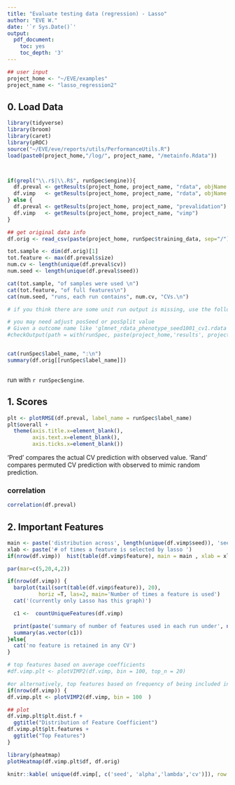 ```yaml
---
title: "Evaluate testing data (regression) - Lasso"
author: "EVE W."
date: '`r Sys.Date()`'
output:
  pdf_document:
    toc: yes
    toc_depth: '3'
---
```

 

```r
## user input
project_home <- "~/EVE/examples"
project_name <- "lasso_regression2"
```

## 0. Load Data
```r
library(tidyverse)
library(broom)
library(caret)
library(pROC)
source("~/EVE/eve/reports/utils/PerformanceUtils.R")
load(paste0(project_home,"/log/", project_name, "/metainfo.Rdata"))



if(grepl("\\.r$|\\.R$", runSpec$engine)){
  df.preval <- getResults(project_home, project_name, "rdata", objName = "df_pred")
  df.vimp   <- getResults(project_home, project_name, "rdata", objName = "df_vimp")
} else {
  df.preval <- getResults(project_home, project_name, "prevalidation")
  df.vimp   <- getResults(project_home, project_name, "vimp")
}

## get original data info
df.orig <- read_csv(paste(project_home, runSpec$training_data, sep="/"))

tot.sample <- dim(df.orig)[1]
tot.feature <- max(df.preval$size)
num.cv <- length(unique(df.preval$cv))
num.seed <- length(unique(df.preval$seed))

cat(tot.sample, "of samples were used \n")
cat(tot.feature, "of full features\n")
cat(num.seed, "runs, each run contains", num.cv, "CVs.\n")

# if you think there are some unit run output is missing, use the following to figure out which ones are missing; then you can check out their log output to see whether there are specific errors

# you may need adjust posSeed or posSplit value
# Given a outcome name like 'glmnet_rdata_phenotype_seed1001_cv1.rdata', and the function splitting the output name by '_', the index of seed value is 4, and that of cv split is 5. So there are posSeed=4, posSplit = 5 below.
#checkOutput(path = with(runSpec, paste(project_home,'results', project_name, sep='/')), pattern = paste( '\\.rdata', sep=''), posSeed=4, posSplit = 5 )


cat(runSpec$label_name, ":\n")
summary(df.orig[[runSpec$label_name]])



```
run with `r runSpec$engine`.

## 1. Scores

```r
plt <- plotRMSE(df.preval, label_name = runSpec$label_name)
plt$overall +
  theme(axis.title.x=element_blank(),
        axis.text.x=element_blank(),
        axis.ticks.x=element_blank())
```

'Pred' compares the actual CV prediction with observed value. 'Rand' compares permuted CV prediction with observed to mimic random prediction.

### correlation

```r
correlation(df.preval)
```


## 2. Important Features

```r
main <- paste('distribution across', length(unique(df.vimp$seed)), 'seed x', length(unique(df.vimp$cv)),'CV')
xlab <- paste('# of times a feature is selected by lasso ')
if(nrow(df.vimp))  hist(table(df.vimp$feature), main = main , xlab = xlab)
```

```r
par(mar=c(5,20,4,2))

if(nrow(df.vimp)) {
  barplot(tail(sort(table(df.vimp$feature)), 20), 
          horiz =T, las=2, main='Number of times a feature is used')
  cat('(currently only Lasso has this graph)')

  c1 <-  countUniqueFeatures(df.vimp)

  print(paste('summary of number of features used in each run under', nrow(c1),'seeds and', ncol(c1),'CVs'))
  summary(as.vector(c1))
}else{
  cat('no feature is retained in any CV')
}

```



```r

# top features based on average coefficients
#df.vimp.plt <- plotVIMP2(df.vimp, bin = 100, top_n = 20)

#or alternatively, top features based on frequency of being included in the model
if(nrow(df.vimp)) {
df.vimp.plt <- plotVIMP2(df.vimp, bin = 100  )

## plot
df.vimp.plt$plt.dist.f +
  ggtitle("Distribution of Feature Coefficient")
df.vimp.plt$plt.features +
  ggtitle("Top Features")
}
```

```r
library(pheatmap)
plotHeatmap(df.vimp.plt$df, df.orig)
```

```r

knitr::kable( unique(df.vimp[, c('seed', 'alpha','lambda','cv')]), row.names =F, caption ='parameter selection')

```
